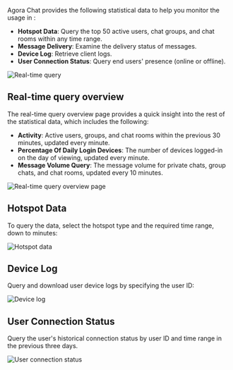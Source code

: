 Agora Chat provides the following statistical data to help you monitor the usage in <Vg k="CONSOLE" />:

- **Hotspot Data**: Query the top 50 active users, chat groups, and chat rooms within any time range.
- **Message Delivery**: Examine the delivery status of messages.
- **Device Log**: Retrieve client logs.
- **User Connection Status**: Query end users' presence (online or offline).

![Real-time query](/images/chat/real-time-query.png)

## Real-time query overview

The real-time query overview page provides a quick insight into the rest of the statistical data, which includes the following:

- **Activity**: Active users, groups, and chat rooms within the previous 30 minutes, updated every minute.
- **Percentage Of Daily Login Devices**: The number of devices logged-in on the day of viewing, updated every minute.
- **Message Volume Query**: The message volume for private chats, group chats, and chat rooms, updated every 10 minutes.

![Real-time query overview page](/images/chat/real-time-query-overview.png)

## Hotspot Data

To query the data, select the hotspot type and the required time range, down to minutes:

![Hotspot data](/images/chat/hot-spot-data.png)

## Device Log

Query and download user device logs by specifying the user ID:

![Device log](/images/chat/device-log.png)

## User Connection Status

Query the user's historical connection status by user ID and time range in the previous three days.

![User connection status](/images/chat/user-connection-status.png)













